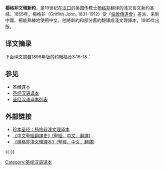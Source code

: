 {{unreferenced|time=2015-02-25T23:32:27+00:00}}
'''楊格非文理新約'''，是19世纪在[[汉口|汉口]]的英国传教士[[杨格非|杨格非]]翻译的浅文言文新约圣经。1855年，楊格非（Griffith John, 1831-1912）受「[[倫敦傳道會|倫敦傳道會]]」差派，来到中國。楊能熟練地使用中文，他將新約和部分舊約翻譯成淺文理譯本，1885年出版。

==译文摘录==
下面译文摘自1898年版的约翰福音3:16-18：
{{quote|盖上帝以独生子赐世、使凡信之者、不至灭亡、而得永生、其爱世如此。上帝遣其子降世、非欲罪世、乃欲使世赖之得救。信者不定罪、不信者已定罪、因不信上帝独生子之名也。}}
== 参见 ==
* [[圣经译本|圣经译本]]
*[[圣经汉语译本|圣经汉语译本]]
*[[圣经汉语译本列表|圣经汉语译本列表]]
==外部链接==
* [http://bible.fhl.net/new/ob.php?book=185&version=&page=67  珍本圣经：杨格非浅文理译本] {{Wayback|url=http://bible.fhl.net/new/ob.php?book=185&version=&page=67 |date=20201220104403 }}
* [https://www.translatebible.com/chinese-bible-translation-timeline.html 《中文聖經翻譯史》(聖經．中文．翻譯)] {{Wayback|url=https://www.translatebible.com/chinese-bible-translation-timeline.html |date=20211222044047 }}
* [https://www.translatebible.com/griffith_john_wenli.html 《楊格非淺文理譯本》(聖經．中文．翻譯)] {{Wayback|url=https://www.translatebible.com/griffith_john_wenli.html |date=20211217035121 }}

{{-}}
{{圣经汉语译本}}


[[Category:圣经汉语译本|Category:圣经汉语译本]]